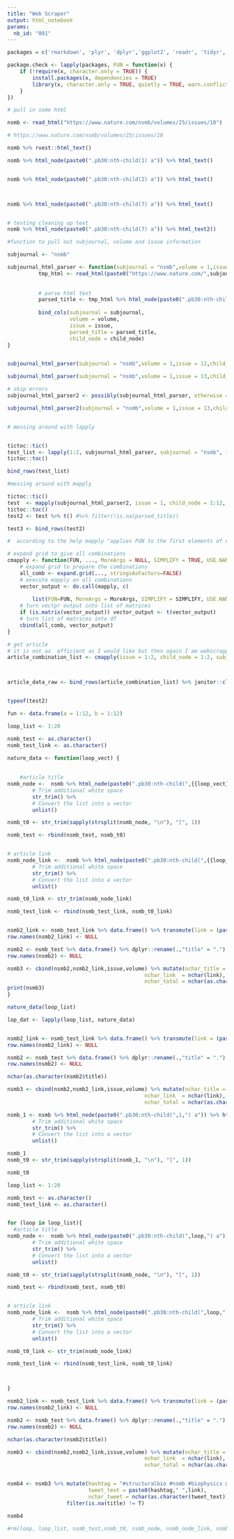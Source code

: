 ```yaml
---
title: "Web Scraper"
output: html_notebook
params:
  nb_id: "001"
---
```



```r

packages = c('rmarkdown', 'plyr', 'dplyr','ggplot2', 'readr', 'tidyr', 'stringr',  'knitr', 'sparklyr', 'shiny', 'data.table', 'zoo','fasttime',"twitteR","openssl","httpuv" , 'rvest', 'httr','jsonlite','lubridate', 'twitteR')

package.check <- lapply(packages, FUN = function(x) {
    if (!require(x, character.only = TRUE)) {
        install.packages(x, dependencies = TRUE)
        library(x, character.only = TRUE, quietly = TRUE, warn.conflicts = FALSE)
    }
})


```




```r

# pull in some html

nsmb <- read_html("https://www.nature.com/nsmb/volumes/25/issues/10") 

# https://www.nature.com/nsmb/volumes/25/issues/10

```




```r


nsmb %>% rvest::html_text()

```






```r

nsmb %>% html_node(paste0(".pb30:nth-child(1) a")) %>% html_text()


nsmb %>% html_node(paste0(".pb30:nth-child(2) a")) %>% html_text()



nsmb %>% html_node(paste0(".pb30:nth-child(7) a")) %>% html_text()



```






```r

# testing cleaning up text
nsmb %>% html_node(paste0(".pb30:nth-child(7) a")) %>% html_text2()


```





```r
#function to pull out subjournal, volume and issue information

subjournal <- "nsmb"

subjournal_html_parser <- function(subjournal = "nsmb",volume = 1,issue = 1,child_node = 1) {
          tmp_html <- read_html(paste0("https://www.nature.com/",subjournal,"/volumes/",volume,"/issues/",issue))
          
           
          # parse html text
          parsed_title <- tmp_html %>% html_node(paste0(".pb30:nth-child(",child_node,") a")) %>% html_text2()
          
          bind_cols(subjournal = subjournal,
                    volume = volume,
                    issue = issue,
                    parsed_title = parsed_title,
                    child_node = child_node) 
}


subjournal_html_parser(subjournal = "nsmb",volume = 1,issue = 12,child_node = 7)

subjournal_html_parser(subjournal = "nsmb",volume = 1,issue = 13,child_node = 7)
```




```r
# skip errors 
subjournal_html_parser2 <- possibly(subjournal_html_parser, otherwise = NA)

subjournal_html_parser2(subjournal = "nsmb",volume = 1,issue = 13,child_node = 7)



```




```r

# messing around with lapply 


tictoc::tic()
test_list <- lapply(1:2, subjournal_html_parser, subjournal = "nsmb", issue = c(1,2), volume = 1)
tictoc::toc()

bind_rows(test_list)


```



```r
#messing around with mapply

tictoc::tic()
test  <- mapply(subjournal_html_parser2, issue = 1, child_node = 1:12, subjournal = "nsmb",volume = 1) 
tictoc::toc()
test2 <- test %>% t() #%>% filter(!is.na(parsed_title))

test3 <- bind_rows(test2)

#  according to the help mapply "applies FUN to the first elements of each ... argument, the second elements, the third elements, and so on.". And what I want is to apply FUN to all the different combinations of all the arguments.
```





```r

# expand grid to give all combinations 
cmapply <- function(FUN, ..., MoreArgs = NULL, SIMPLIFY = TRUE, USE.NAMES = TRUE) {
    # expand grid to prepare the combinations
    all_comb <- expand.grid(..., stringsAsFactors=FALSE)
    # execute mapply on all combinations 
    vector_output <- do.call(mapply, c(
        
        list(FUN=FUN, MoreArgs = MoreArgs, SIMPLIFY = SIMPLIFY, USE.NAMES = USE.NAMES),all_comb))
    # turn vectpr output into list of matrices 
    if (is.matrix(vector_output)) vector_output <- t(vector_output) 
    # turn list of matrices into df
    cbind(all_comb, vector_output)
}


```


```r

# get article
# it is not as  efficient as I would like but then again I am webscrapping almost 30 years of article titles
article_combination_list <- cmapply(issue = 1:2, child_node = 1:2, subjournal = "nsmb",volume = 1:2, FUN=subjournal_html_parser2) 



article_data_raw <- bind_rows(article_combination_list) %>% janitor::clean_names()



```













```r

typeof(test2)

fun <- data.frame(a = 1:12, b = 1:12)

```


```r


loop_list <- 1:20

nsmb_test <- as.character()
nsmb_test_link <- as.character()

nature_data <- function(loop_vect) {
  
  
    #article title
nsmb_node <-  nsmb %>% html_node(paste0(".pb30:nth-child(",{{loop_vect}},") a")) %>% html_text()  %>% 
        # Trim additional white space
        str_trim() %>%                       
        # Convert the list into a vector
        unlist()

nsmb_t0 <- str_trim(sapply(strsplit(nsmb_node, "\n"), "[", 1)) 

nsmb_test <- rbind(nsmb_test, nsmb_t0)


# article link
nsmb_node_link <-  nsmb %>% html_node(paste0(".pb30:nth-child(",{{loop_vect}},") a")) %>% html_attr('href')  %>% 
        # Trim additional white space
        str_trim() %>%                       
        # Convert the list into a vector
        unlist()

nsmb_t0_link <- str_trim(nsmb_node_link) 

nsmb_test_link <- rbind(nsmb_test_link, nsmb_t0_link)


nsmb2_link <- nsmb_test_link %>% data.frame() %>% transmute(link = (paste0("https://www.nature.com",.)))
row.names(nsmb2_link) <- NULL

nsmb2 <- nsmb_test %>% data.frame() %>% dplyr::rename(.,"title" = ".")
row.names(nsmb2) <- NULL

nsmb3 <- cbind(nsmb2,nsmb2_link,issue,volume) %>% mutate(nchar_title = nchar(as.character(title)),
                                            nchar_link  = nchar(link),
                                            nchar_total = nchar(as.character(title)) + nchar(link))
print(nsmb3)
}

nature_data(loop_list)

lop_dat <- lapply(loop_list, nature_data)


nsmb2_link <- nsmb_test_link %>% data.frame() %>% transmute(link = (paste0("https://www.nature.com",.)))
row.names(nsmb2_link) <- NULL

nsmb2 <- nsmb_test %>% data.frame() %>% dplyr::rename(.,"title" = ".")
row.names(nsmb2) <- NULL

nchar(as.character(nsmb2$title))

nsmb3 <- cbind(nsmb2,nsmb2_link,issue,volume) %>% mutate(nchar_title = nchar(as.character(title)),
                                            nchar_link  = nchar(link),
                                            nchar_total = nchar(as.character(title)) + nchar(link))


```



```r
nsmb_1 <- nsmb %>% html_node(paste0(".pb30:nth-child(",1,") a")) %>% html_text()   %>% 
        # Trim additional white space
        str_trim() %>%                       
        # Convert the list into a vector
        unlist()

nsmb_1
nsmb_t0 <- str_trim(sapply(strsplit(nsmb_1, "\n"), "[", 1)) 

nsmb_t0
```

```r

loop_list <- 1:20

nsmb_test <- as.character()
nsmb_test_link <- as.character()


for (loop in loop_list){
  #article title
nsmb_node <-  nsmb %>% html_node(paste0(".pb30:nth-child(",loop,") a")) %>% html_text()  %>% 
        # Trim additional white space
        str_trim() %>%                       
        # Convert the list into a vector
        unlist()

nsmb_t0 <- str_trim(sapply(strsplit(nsmb_node, "\n"), "[", 1)) 

nsmb_test <- rbind(nsmb_test, nsmb_t0)


# article link
nsmb_node_link <-  nsmb %>% html_node(paste0(".pb30:nth-child(",loop,") a")) %>% html_attr('href')  %>% 
        # Trim additional white space
        str_trim() %>%                       
        # Convert the list into a vector
        unlist()

nsmb_t0_link <- str_trim(nsmb_node_link) 

nsmb_test_link <- rbind(nsmb_test_link, nsmb_t0_link)



}

nsmb2_link <- nsmb_test_link %>% data.frame() %>% transmute(link = (paste0("https://www.nature.com",.)))
row.names(nsmb2_link) <- NULL

nsmb2 <- nsmb_test %>% data.frame() %>% dplyr::rename(.,"title" = ".")
row.names(nsmb2) <- NULL

nchar(as.character(nsmb2$title))

nsmb3 <- cbind(nsmb2,nsmb2_link,issue,volume) %>% mutate(nchar_title = nchar(as.character(title)),
                                            nchar_link  = nchar(link),
                                            nchar_total = nchar(as.character(title)) + nchar(link))


nsmb4 <- nsmb3 %>% mutate(hashtag = "#structuralbio #nsmb #biophysics @nature @NatureSMB",
                          tweet_text = paste0(hashtag," ",link),
                          nchar_tweet = nchar(as.character(tweet_text))) %>%
                   filter(is.na(title) != T)

nsmb4

#rm(loop, loop_list, nsmb_test,nsmb_t0, nsmb_node, nsmb_node_link, nsmb_t0_link, nsmb_test_link, nsmb2_link, nsmb2, nsmb3)
```







































